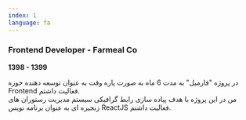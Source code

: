 ```yaml
---
index: 1
language: fa
---
```


### Frontend Developer - Farmeal Co

**1398 - 1399**

در پروژه "فارمیل" به مدت 6 ماه به صورت پاره وقت به عنوان توسعه دهنده حوزه Frontend فعالیت داشتم. <br />
من در این پروژه با هدف پیاده سازی رابط گرافیکی سیستم مدیریت رستوران های زنجیره ای به عنوان برنامه نویس ReactJS فعالیت داشتم.
